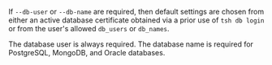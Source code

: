 If `--db-user` or `--db-name` are required, then default settings
are chosen from either an active database certificate obtained via a prior use
of `tsh db login` or from the user's allowed `db_users` or `db_names`.

The database user is always required.
The database name is required for PostgreSQL, MongoDB, and Oracle databases.
